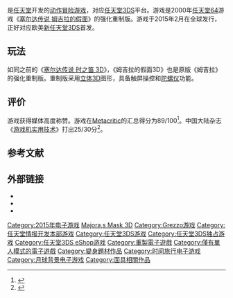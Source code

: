 {{NoteTA
| G1=Games
| G2=Nintendo
}}
{{Infobox VG
| japanese = ゼルダの伝説 ムジュラの仮面 3D
| english = The Legend of Zelda: Majora's Mask 3D
| image = 薩爾達_假面3D.png
| genre = [[动作冒险游戏|动作冒险]]
| platforms = [[任天堂3DS|任天堂3DS]]
| developer = [[任天堂情报开发本部|任天堂情報開發本部第三小組]]<br/>[[Grezzo|Grezzo]]
| publisher = [[任天堂|任天堂]]
| director =
| producer = [[青沼英二|青沼英二]]、[[石井浩一|石井浩一]]
| writer =
| artist =
| composer = [[近藤浩治|近藤浩治]]、[[峰岸透|峰岸透]]
| modes = [[单人电子游戏|单人]]
| released = {{vgrelease|NA|2015年2月13日|EU|2015年2月13日|JP|2015年2月14日|AU|2015年2月14日|TWHK|2015年10月22日}}
}}

{{Vgname|薩爾達傳說 穆修拉的假面 3D|ja = ゼルダの伝説 ムジュラの仮面 3D|en = The Legend of Zelda: Majora's Mask 3D}}是[[任天堂|任天堂]]开发的[[动作冒险游戏|动作冒险游戏]]，对应[[任天堂3DS|任天堂3DS]]平台。游戏是2000年[[任天堂64|任天堂64]]游戏《[[塞尔达传说_姆吉拉的假面|塞尔达传说 姆吉拉的假面]]》的强化重制版。游戏于2015年2月在全球发行，正好对应欧美[[新任天堂3DS|新任天堂3DS]]首发。

== 玩法 ==

如同之前的《[[塞尔达传说_时之笛_3D|塞尔达传说 时之笛 3D]]》，《姆吉拉的假面3D》也是原版《姆吉拉》的强化重制版。重制版采用[[立体3D|立体3D]]图形，具备触屏操控和[[陀螺仪|陀螺仪]]功能。

== 评价 ==

游戏获得媒体高度称赞。游戏在[[Metacritic|Metacritic]]的汇总得分为89/100<ref>{{Cite web|url = http://www.metacritic.com/game/3ds/the-legend-of-zelda-majoras-mask-3d|title = The Legend of Zelda: Majora's Mask 3D for 3DS Reviews|accessdate = 2015-03-13|publisher = CBS Interactive Inc.|website = metacritic.com|archive-date = 2020-11-11|archive-url = https://web.archive.org/web/20201111190412/https://www.metacritic.com/game/3ds/the-legend-of-zelda-majoras-mask-3d|dead-url = no}}</ref>。中国大陆杂志《[[游戏机实用技术|游戏机实用技术]]》打出25/30分<ref>{{Cite journal|url = |title = 黄金眼|last = |first = |date = |journal = 游戏机实用技术|accessdate = |doi = |pmid = |issue = 366|year = 2015|page = 17}}</ref>。

== 参考文献 ==
{{reflist}}

== 外部链接 ==
* {{Official|http://www.nintendo.co.jp/3ds/ajrj/index.html}}{{ja}}
* {{Official|http://zelda.com/majoras-mask/}}{{en}}
* {{Official|http://www.nintendo.com.hk/3ds/zelda_majoras_mask/}}{{zh-hk}}

{{塞尔达传说系列}}

{{DEFAULTSORT:Legend of Zelda, Majora,s Mask 3D}}
[[Category:2015年电子游戏|Category:2015年电子游戏]]
[[Category:薩爾達傳說系列電子遊戲|Majora,s Mask 3D]]
[[Category:Grezzo游戏|Category:Grezzo游戏]]
[[Category:任天堂情报开发本部游戏|Category:任天堂情报开发本部游戏]]
[[Category:任天堂3DS游戏|Category:任天堂3DS游戏]]
[[Category:任天堂3DS独占游戏|Category:任天堂3DS独占游戏]]
[[Category:任天堂3DS_eShop游戏|Category:任天堂3DS eShop游戏]]
[[Category:重製電子遊戲|Category:重製電子遊戲]]
[[Category:僅有單人模式的電子遊戲|Category:僅有單人模式的電子遊戲]]
[[Category:變身題材作品|Category:變身題材作品]]
[[Category:时间旅行电子游戏|Category:时间旅行电子游戏]]
[[Category:月球背景电子游戏|Category:月球背景电子游戏]]
[[Category:面具相關作品|Category:面具相關作品]]

{{Nintendo-stub}}
{{Action-rpg-videogame-stub}}